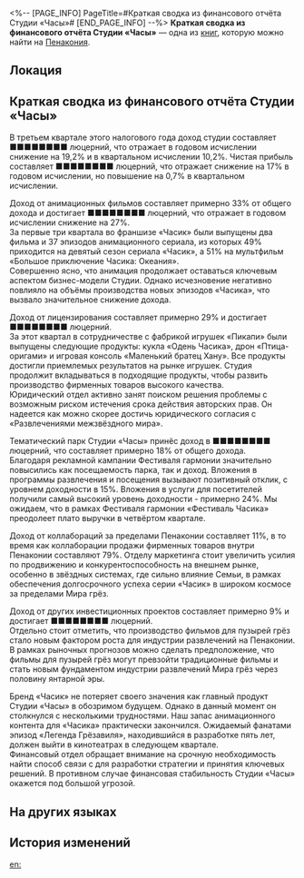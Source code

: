 <%-- [PAGE_INFO]
PageTitle=#Краткая сводка из финансового отчёта Студии «Часы»#
[END_PAGE_INFO] --%>
{{Дополнить}}
{{Книга Инфобокс
|id           = 321
|partIds      = 190593
|Название     = 
|Изображение  = Предмет Книга Пенакония.png
|Мир          = Пенакония
|Томов        = 1
|Автор        = <!--нужно добавить-->
|Описание     = Финансовый отчёт Студии «Часы» за третий квартал. В нём подробно отражены доходы студии от разных видов деятельности и намечены предварительные цели для дальнейшего роста.
|Том1         = {{tx}}
|Источник1    = {{tx|Отсутствует источник}}
|Персонажи    = 
|Фракции      = 
}}
'''Краткая сводка из финансового отчёта Студии «Часы»''' — одна из [[Книги|книг]], которую можно найти на [[Пенакония]].

==Локация==
{{Отметка карты|<!--название карты-->|<!--id отметки-->}}

==Краткая сводка из финансового отчёта Студии «Часы»==
В третьем квартале этого налогового года доход студии составляет ■■■■■■■■ люцерний, что отражает в годовом исчислении снижение на 19,2% и в квартальном исчислении 10,2%. Чистая прибыль составляет ■■■■■■■■ люцерний, что отражает снижение на 17% в годовом исчислении, но повышение на 0,7% в квартальном исчислении.

Доход от анимационных фильмов составляет примерно 33% от общего дохода и достигает ■■■■■■■■ люцерний, что отражает в годовом исчислении снижение на 27%.<br />
За первые три квартала во франшизе «Часик» были выпущены два фильма и 37 эпизодов анимационного сериала, из которых 49% приходится на девятый сезон сериала «Часик», а 51% на мультфильм «Большое приключение Часика: Океания».<br />
Совершенно ясно, что анимация продолжает оставаться ключевым аспектом бизнес-модели Студии. Однако исчезновение {{Rubi|председателя|Часовщик}} негативно повлияло на объёмы производства новых эпизодов «Часика», что вызвало значительное снижение дохода.

Доход от лицензирования составляет примерно 29% и достигает ■■■■■■■■ люцерний.<br />
За этот квартал в сотрудничестве с фабрикой игрушек «Пикапи» были выпущены следующие продукты: кукла «Одень Часика», дрон «Птица-оригами» и игровая консоль «Маленький братец Хану». Все продукты достигли приемлемых результатов на рынке игрушек. Студия продолжит вкладываться в подходящие продукты, чтобы развить производство фирменных товаров высокого качества.<br />
Юридический отдел активно занят поиском решения проблемы с возможным риском истечения срока действия авторских прав. Он надеется как можно скорее достичь юридического согласия с «Развлечениями межзвёздного мира».


Тематический парк Студии «Часы» принёс доход в ■■■■■■■■ люцерний, что составляет примерно 18% от общего дохода.<br />
Благодаря рекламной кампании Фестиваля гармонии значительно повысились как посещаемость парка, так и доход. Вложения в программы развлечения и посещения вызывают позитивный отклик, с уровнем доходности в 15%. Вложения в услуги для посетителей получили самый высокий уровень доходности - примерно 24%. Мы ожидаем, что в рамках Фестиваля гармонии «Фестиваль Часика» преодолеет плато выручки в четвёртом квартале.

Доход от коллабораций за пределами Пенаконии составляет 11%, в то время как коллаборации продажи фирменных товаров внутри Пенаконии составляют 79%. Отделу маркетинга стоит увеличить усилия по продвижению и конкурентоспособность на внешнем рынке, особенно в звёздных системах, где сильно влияние Семьи, в рамках обеспечения долгосрочного успеха серии «Часик» в широком космосе за пределами Мира грёз.

Доход от других инвестиционных проектов составляет примерно 9% и достигает ■■■■■■■■ люцерний.<br />
Отдельно стоит отметить, что производство фильмов для пузырей грёз стало новым фактором роста для индустрии развлечений на Пенаконии. В рамках рыночных прогнозов можно сделать предположение, что фильмы для пузырей грёз могут превзойти традиционные фильмы и стать новым фундаментом индустрии развлечений Мира грёз через половину янтарной эры.

Бренд «Часик» не потеряет своего значения как главный продукт Студии «Часы» в обозримом будущем. Однако в данный момент он столкнулся с несколькими трудностями. Наш запас анимационного контента для «Часика» практически закончился. Ожидаемый фанатами эпизод «Легенда Грёзавиля», находившийся в разработке пять лет, должен выйти в кинотеатрах в следующем квартале.<br />
Финансовый отдел обращает внимание на срочную необходимость найти способ связи с {{Rubi|председателем|Часовщик}} для разработки стратегии и принятия ключевых решений. В противном случае финансовая стабильность Студии «Часы» окажется под большой угрозой.

==На других языках==
{{На других языках
|en   = Summary of Clock Studios Financial Report
|zhs  = 克劳克影业财务报告摘要
|zht  = 克勞克影業財務報告摘要
|ja   = クラークフィルム決算短信
|ko   = 클락 스튜디오 재무 보고서 요약
|es   = Resumen del informe financiero de Estudios Reloj
|fr   = Résumé du rapport financier des Studios Chrono
|ru   = Краткая сводка из финансового отчёта Студии «Часы»
|th   = สรุปรายงานทางการเงินของ Clock Studios
|vi   = Tóm Tắt Báo Cáo Tài Chính Clock Studios
|de   = Zusammenfassung des Finanzberichts der Clock-Studios
|id   = Ringkasan Laporan Keuangan Clock Studios
|pt   = Resumo do Relatório Financeiro dos Estúdios Clock
}}

==История изменений==
{{История изменений|3.5}}

[[en:]]